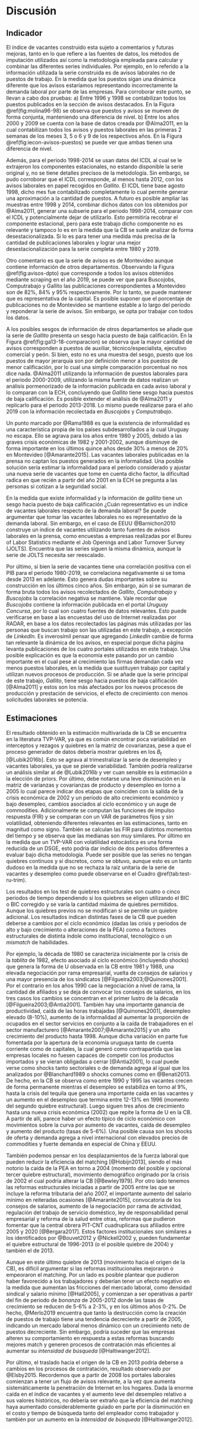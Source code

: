 # Discusión {#cap:Discusion}

## Indicador
<!-- %%%%%%%%%%% Respuesta a posibles críticas -->
<!-- % 1. Serie es de avisos y no de puestos, usar la serie de avisos y puestos en 1996 y 1997 para mostrar que las series siguen el mismo patrón.  -->
<!-- % 2. No se conoce serie CERES original, Test realizados sobre la serie de ceres -->
<!-- % 3. Serie contiene datos que no son de Montevideo -->
<!-- % 4. Serie esta sesgada hacia puestos de baja calificación? -->
<!-- % 5. Por qué no usar las tendencia-ciclo de cada serie y luego unir? -->
<!-- % 6. Duplicados? Reponderaciones? gallito -->
<!-- % 7. Duplicados, entre las != series gallit-ct-bj? Text Mining. -->

El índice de vacantes construido esta sujeto a comentarios y futuras mejoras, tanto en lo que refiere a las fuentes de datos, los métodos de imputación utilizados así como la metodología empleada para calcular y combinar las diferentes series individuales. Por ejemplo, en lo referido a la información utilizada la serie construida es de avisos laborales no de puestos de trabajo. En la medida que los puestos sigan una dinámica diferente que los avisos estaríamos representando incorrectamente la demanda laboral por parte de las empresas. Para corroborar este punto, se llevan a cabo dos pruebas: a) Entre 1996 y 1998 se contabilizan todos los puestos publicados en la sección de avisos destacados.\footnote{No se contabilizan los avisos publicados en otras secciones por un tema de tiempo. Por lo cual, se asume que los avisos en dichas secciones corresponden a un puesto} En la Figura \@ref(fig:molina96-98) se observa que puestos y avisos se mueven de forma conjunta, manteniendo una diferencia de nivel. b) Entre los años 2000 y 2009 se cuenta con la base de datos creada por @Alma2011, en la cual contabilizan todos los avisos y puestos laborales en las primeras 2 semanas de los meses 3, 5 o 6 y 9 de los respectivos años. En la Figura \@ref(fig:iecon-avisos-puestos) se puede ver que ambas tienen una diferencia de nivel.

Además, para el periodo 1998-2014 se usan datos del ICDL al cual se le extrajeron los componentes estacionales, no estando disponible la serie original y, no se tiene detalles precisos de la metodología. Sin embargo, se pudo corroborar que el ICDL corresponde, al menos hasta 2012, con los avisos laborales en papel recogidos en _Gallito_. El ICDL tiene base agosto 1998, dicho mes fue contabilizado completamente lo cual permite generar una aproximación a la cantidad de puestos. A futuro es posible ampliar las muestras entre 1998 y 2014, combinar dichos datos con los obtenidos por @Alma2011, generar una subserie para el periodo 1998-2014, comparar con el ICDL y potencialmente dejar de utilizarlo. Esto permitiría recobrar el componente estacional, pero para este trabajo dicho componente no es relevante y tampoco lo es en la medida que la CB se suele analizar de forma desestacionalizada. Si lo es para tener una medida más precisa de la cantidad de publicaciones laborales y lograr una mejor desestacionalización para la serie completa entre 1980 y 2019.

Otro comentario es que la serie de avisos es de Montevideo aunque contiene información de otros departamentos. Observando la Figura \@ref(fig:avisos-dpto) que corresponde a todos los avisos obtenidos mediante scraping en el año 2019, se puede ver que para Buscojobs, Computrabajo y Gallito las publicaciones correspondientes a Montevideo son de 82\%, 84\% y 95% respectivamente. Por lo tanto, se puede mantener que es representativa de la capital. Es posible suponer que el porcentaje de publicaciones no de Montevideo se mantiene estable a lo largo del periodo y reponderar la serie de avisos. Sin embargo, se opta por trabajar con todos los datos.

A los posibles sesgos de información de otros departamentos se añade que la serie de _Gallito_ presenta un sesgo hacia puesto de baja calificación. En la Figura \@ref(fig:ga13-18-comparacion) se observa que la mayor cantidad de avisos corresponden a puestos de auxiliar, técnico/especialista, ejecutivo comercial y peón. Si bien, esto no es una muestra del sesgo, puesto que los puestos de mayor jerarquía son por definición menor a los puestos de menor calificación, por lo cual una simple comparación porcentual no nos dice nada. @Alma2011 utilizando la información de puestos laborales para el periodo 2000-2009, utilizando la misma fuente de datos realizan un análisis pormenorizado de la información publicada en cada aviso laboral y lo comparan con la ECH, concluyendo que _Gallito_ tiene sesgo hacia puestos de baja calificación. Es posible extender el análisis de @Alma2011 y replicarlo para el periodo 2013-2018. Lo mismo puede realizarse para el año 2019 con la información recolectada en _Buscojobs_ y _Computrabajo_.

Un punto marcado por @Rama1988 es que la existencia de informalidad es una característica propia de los países subdesarrollados a la cual Uruguay no escapa. Ello se agrava para los años entre 1980 y 2005, debido a las graves crisis económicas de 1982 y 2001-2002, aunque disminuye de forma importante en los últimos quince años desde 30% a menos de 20% en Montevideo [@Amarante2015]. Las vacantes laborales publicadas en la prensa no captan los puestos generados en la informalidad. Una posible solución sería estimar la informalidad para el periodo considerado y ajustar una nueva serie de vacantes que tome en cuenta dicho factor, la dificultad radica en que recién a partir del año 2001 en la ECH se pregunta a las personas si cotizan a la seguridad social.

En la medida que existe informalidad y la información de _gallito_ tiene un sesgo hacia puesto de baja calificación ¿Cuán representativo es un índice de vacantes laborales respecto de la demanda laboral? Se puede argumentar que tomar las vacantes laborales no es representativo de la demanda laboral. Sin embargo, en el caso de EEUU @Barnichon2010 construye un índice de vacantes utilizando tanto fuentes de avisos laborales en la prensa, como encuestas a empresas realizadas por el Bureu of Labor Statistics mediante el Job Openings and Labor Turnover Survey (JOLTS). Encuentra que las series siguen la misma dinámica, aunque la serie de JOLTS necesita ser reescalado.

Por último, si bien la serie de vacantes tiene una correlación positiva con el PIB para el periodo 1980-2019, se correlaciona negativamente si se toma desde 2013 en adelante. Esto genera dudas importantes sobre su construcción en los últimos cinco años. Sin embargo, aún si se sumaran de forma bruta todos los avisos recolectados de _Gallito_, _Computrabajo_ y _Buscojobs_ la correlación negativa se mantiene. Vale recordar que _Buscojobs_ contiene la información publicada en el portal _Uruguay Concursa_, por lo cual son cuatro fuentes de datos relevantes. Esto puede verificarse en base a las encuestas del uso de Internet realizadas por RADAR, en base a los datos recolectados las páginas más utilizadas por las personas que buscan trabajo son las utilizadas en este trabajo, a excepción de _LinkedIn_. Es inverosímil pensar que agregando _LinkedIn_ cambie de forma tan relevante la dinámica de los avisos, en especial porque dicha página levanta publicaciones de los cuatro portales utilizados en este trabajo. Una posible explicación es que la economía este pasando por un cambio importante en el cual pese al crecimiento las firmas demandan cada vez menos puestos laborales, en la medida que sustituyen trabajo por capital y utilizan nuevos procesos de producción. Si se añade que la serie principal de este trabajo, _Gallito_, tiene sesgo hacia puestos de baja calificación [@Alma2011] y estos son los más afectados por los nuevos procesos de producción y prestación de servicios, el efecto de crecimiento con menos solicitudes laborales se potencia. 
<!-- Agregar el tema de los shares, porque usar las 3 series y no solamente 1 y ajustar los share? Creo que es la crítica más relevante a la serie -->
<!-- (CITAR ALGÚN TRABAJO SOBRE INFORMALIDAD EN URUGUAY) -->
<!-- % 5. Por qué no usar las tendencia-ciclo de cada serie y luego unir? -->
<!-- % 6. Duplicados? Reponderaciones? gallito -->
<!-- % 7. Duplicados, entre las != series gallit-ct-bj? Text Mining. -->

## Estimaciones

<!-- Y lo de los prior sensibles -->
El resultado obtenido en la estimación multivariada de la CB se encuentra en la literatura TVP-VAR, ya que es común encontrar poca variabilidad en interceptos y rezagos y quiebres en la matriz de covarianzas, pese a que el proceso generador de datos debería mostrar quiebres en los $B_t$ [@Lubik2016b]. Esto se agrava al trimestralizar la serie de desempleo y vacantes laborales, ya que se pierde variabilidad. <!-- Es posible calcular a partir de 1996 las vacantes de forma mensual, por lo cual sería interesante realizar un análisis bivariado desde 1996 en adelante entre vacantes y desempleo.  --> También podría realizarse un análisis similar al de @Lubik2016b y ver cuan sensible es la estimación a la elección de priors. Por último, debe notarse una leve disminución en la matriz de varianzas y covarianzas de producto y desempleo en torno a 2005 lo cual parece indicar dos etapas que coinciden con la salida de la crisis económica de 2002 y un periodo de alto crecimiento económico y bajo desempleo, cambios asociados al ciclo económico y un auge de commodities. Adicionalmente se computan las funciones de impulso respuesta (FIR) y se comparan con un VAR de parámetros fijos y sin volatilidad, obteniendo diferentes relevantes en las estimaciones, tanto en magnitud como signo. También se calculan las FIR para distintos momentos del tiempo y se observa que las medianas son muy similares. Por último en la medida que un TVP-VAR con volatilidad estocástica es una forma reducida de un DSGE, esto podría dar indicio de dos períodos diferentes a evaluar bajo dicha metodología. Puede ser posible que las series no tengan quiebres continuos y si discretos, como se obtuvo, aunque esto es un tanto dudoso en la medida que no se rechaza la raíz unitaria de la serie de vacantes y desempleo como puede observarse en el Cuadro \@ref(tab:test-ru-trim).

Los resultados en los test de quiebres estructurales son cuatro o cinco periodos de tiempo dependiendo si los quiebres se eligen utilizando el BIC o BIC corregido y se varía la cantidad máxima de quiebres permitidos. Aunque los quiebres previos no se modifican si se permite un quiebre adicional. Los resultados indican distintas fases de la CB que pueden deberse a cambios por el ciclo económico (dadas las crisis y periodos de alto y bajo crecimiento o alteraciones de la PEA) como a factores estructurales de distinta índole como institucional, tecnológico o un _mismatch_ de habilidades.

<!-- El factor institucional debería jugar un factor relevante en los traslados de la CB resultado en linea con @Nickell2002, @Gujarati1972 y @Bouvet2012, en especial en las décadas de 1990 y 2000. Mientras los factores cíclicos deberían estar presentes en prácticamente todas las décadas. Por último las mejoras tecnológicas no pueden estar ausentes en los años 2010, dada la transformación en el mercado de publicaciones y búsqueda laboral. -->
Por ejemplo, la década de 1980 se caracteriza inicialmente por la crisis de la _tablita_ de 1982, efecto asociado al ciclo económico (incluyendo shocks) que genera la forma de U observada en la CB entre 1981 y 1988, una elevada negociación por rama empresarial, vuelta de consejos de salarios y una mayor presencia de los sindicatos [@Filgueira2003;@Quinones2001]. Por el contrario en los años 1990 cae la negociación a nivel de rama, la cantidad de afiliados y se deja de convocar los consejos de salarios, en los tres casos los cambios se concentran en el primer lustro de la década [@Filgueira2003;@Antia2001]. También hay una importante ganancia de productividad, caída de las horas trabajadas [@Quinones2001], desempleo elevado (8-10%), aumento de la informalidad al aumentar la proporción de ocupados en el sector servicios en conjunto a la caída de trabajadores en el sector manufacturero [@Amarante2007;@Amarante2015] y un alto crecimiento del producto hasta 1998. Aunque dicha variación en parte fue fomentada por la apertura de la economía uruguaya tanto de cuenta corriente como de capitales, la cual generó como contrapartida que las empresas locales no fuesen capaces de competir con los productos importados y se vieran obligadas a cerrar [@Antia2001], lo cual puede verse como shocks tanto sectoriales o de demanda agrega al igual que los analizados por @Blanchard1989 o shocks comunes como en @Benati2013. De hecho, en la CB se observa como entre 1990 y 1995 las vacantes crecen de forma permanente mientras el desempleo se estabiliza en torno al 9%, hasta la crisis del tequila que genera una importante caída en las vacantes y un aumento en el desempleo que termina entre 12-13% en 1996 (momento del segundo quiebre estructural). Luego siguen tres años de crecimiento hasta una nueva crisis económica (2002) que repite la forma de U en la CB. A partir de allí, parece haber un efecto típico de ciclo económico con movimientos sobre la curva por aumento de vacantes, caída de desempleo y aumento del producto (tasas de 5-6%). Una posible causa son los shocks de oferta y demanda agrega a nivel internacional con elevados precios de commodities y fuerte demanda en especial de China y EEUU. 

También podemos pensar en los desplazamientos de la fuerza laboral que pueden reducir la eficiencia del matching [@Hobijn2013], siendo el más notorio la caída de la PEA en torno a 2004 (momento del posible y opcional tercer quiebre estructural), movimiento demográfico originado por la crisis de 2002 el cual podría alterar la CB [@Bewley1979]. Por otro lado tenemos las reformas estructurales iniciadas a partir de 2005 entre las que se incluye la reforma tributaria del año 2007, el importante aumento del salario mínimo en reiteradas ocasiones [@Amarante2015], convocatoria de los consejos de salarios, aumento de la negociación por rama de actividad, regulación del trabajo de servicio doméstico, ley de responsabilidad penal empresarial y reforma de la salud entre otras, reformas que pudieron fomentar que la central obrera PIT-CNT cuadruplicara sus afiliados entre 2005 y 2020 [@Bergara2017]. Estos factores institucionales son similares a los identificados por @Bouvet2012 y @Nickell2002 y, pueden fundamentar el quiebre estructural de 1996-2013 (o el posible quiebre de 2004) y también el de 2013. 

Aunque en este último quiebre de 2013 (movimiento hacia el origen de la CB), es difícil argumentar si las reformas institucionales mejoraron o empeoraron el matching. Por un lado es posible plantear que pudieron haber favorecido a los trabajadores y deberían tener un efecto negativo en la medida que aumentan las fricciones del mercado laboral, como densidad sindical y salario mínimo [@Hall2005], y comienzan a ser operativas a partir del fin de periodo de _bonanza_ de 2005-2012 donde las tasas de crecimiento se reducen de 5-6% a 2-3%, y en los últimos años 0-2%. De hecho, @Merlo2019 encuentra que tanto la destrucción como la creación de puestos de trabajo tiene una tendencia decreciente a partir de 2005, indicando un mercado laboral menos dinámico con un crecimiento neto de puestos decreciente.
Sin embargo, podría suceder que las empresas alteren su comportamiento en respuesta a estas reformas buscando mejores match y generen procesos de contratación más eficientes al aumentar su _intensidad de búsqueda_ [@Haltiwanger2012].

Por último, el traslado hacia el origen de la CB en 2013 podría deberse a cambios en los procesos de contratación, resultado observado por @Elsby2015. Recordemos que a partir de 2008 los portales laborales comienzan a tener un flujo de avisos relevante, a la vez que aumenta sistemáticamente la penetración de Internet en los hogares. Dada la enorme caída en el índice de vacantes y el aumento leve del desempleo relativo a sus valores históricos, no debería ser extraño que la eficiencia del matching haya aumentado considerablemente guiado en parte por la disminución en el costo y tiempo de búsqueda tanto del empleador como trabajador y también por un aumento en la _intensidad de búsqueda_ [@Haltiwanger2012].
